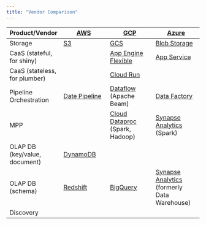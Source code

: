 ```yaml
---
title: "Vendor Comparison"
---
```


| Product/Vendor | [AWS](https://aws.amazon.com) | [GCP](https://cloud.google.com) | [Azure](http://azure.microsoft.com) | On-Prem |
| - | - | - | - |
| Storage | [S3](https://aws.amazon.com/s3/) | [GCS](https://cloud.google.com/storage) | [Blob Storage](https://azure.microsoft.com/en-us/services/storage/blobs/) | [Hadoop](https://hadoop.apache.org) HDFS (?)|
| CaaS (stateful, for shiny) | | [App Engine Flexible](https://cloud.google.com/appengine/docs/flexible) | [App Service](https://docs.microsoft.com/en-us/azure/app-service/overview) | [Kubernetes](https://kubernetes.io) ?|
| CaaS (stateless, for plumber) | | [Cloud Run](https://cloud.google.com/run) | | |
| Pipeline Orchestration | [Date Pipeline](https://aws.amazon.com/datapipeline/) | [Dataflow](https://cloud.google.com/dataflow) (Apache Beam) | [Data Factory](https://azure.microsoft.com/en-gb/services/data-factory/) | |
| MPP | | [Cloud Dataproc](https://cloud.google.com/dataproc/) (Spark, Hadoop) | [Synapse Analytics](https://docs.microsoft.com/en-gb/azure/synapse-analytics/) (Spark) | [Apache Spark](https://projects.apache.org/project.html?spark) |
| OLAP DB (key/value, document) | [DynamoDB](https://aws.amazon.com/dynamodb) | | |
| OLAP DB (schema) | [Redshift](https://aws.amazon.com/redshift) | [BigQuery](https://cloud.google.com/bigquery) | [Synapse Analytics](https://docs.microsoft.com/en-gb/azure/synapse-analytics/) (formerly Data Warehouse) | [Apache Spark](https://projects.apache.org/project.html?spark), [Apache Ignite](https://ignite.apache.org) ?|
| Discovery | | | | [Data Catalog](https://azure.microsoft.com/en-gb/services/data-catalog/) | |
